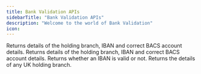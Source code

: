 ```yaml
---
title: Bank Validation APIs
sidebarTitle: "Bank Validation APIs"
description: "Welcome to the world of Bank Validation"
icon: 
---
```


<CardGroup cols={2}>
  <Card title="Interactive Validate" href="/api-reference/bank-validation/interactive-validate-v2" icon="code">
    Returns details of the holding branch, IBAN and correct BACS account details.
  </Card>
  <Card title="Batch Validate" href="/api-reference/bank-validation/batch-validate-v1" icon="code">
    Returns details of the holding branch, IBAN and correct BACS account details.
  </Card>
  <Card title="International Validate" href="/api-reference/bank-validation/international-interactive-validate-v1" icon="code">
    Returns whether an IBAN is valid or not.
  </Card>
    <Card title="RetrieveBySortcode" href="/api-reference/bank-validation/interactive-retrievebysortcode-v1" icon="code">
    Returns the details of any UK holding branch.
  </Card>
</CardGroup>
